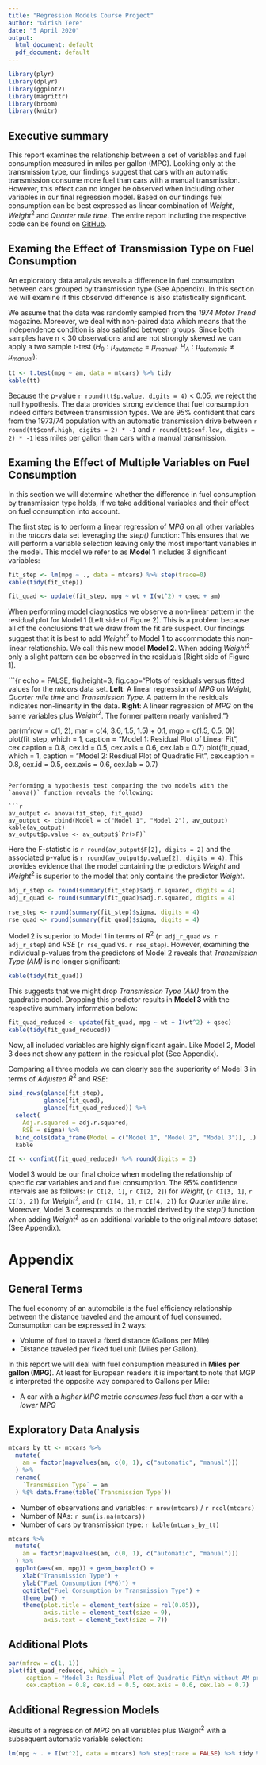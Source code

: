 ---
title: "Regression Models Course Project"
author: "Girish Tere"
date: "5 April 2020"
output:
  html_document: default
  pdf_document: default
---
```{r echo=FALSE, warning=FALSE, message=FALSE}

library(plyr)
library(dplyr)
library(ggplot2)
library(magrittr)
library(broom)
library(knitr)

```



## Executive summary

This report examines the relationship between a set of variables and fuel consumption measured in miles per gallon (MPG). Looking only at the transmission type, our findings suggest that cars with an automatic transmission consume more fuel than cars with a manual transmission. However, this effect can no longer be observed when including other variables in our final regression model. Based on our findings fuel consumption can be best expressed as linear combination of *Weight*, $Weight^{2}$ and *Quarter mile time*. The entire report including the respective code can be found on [GitHub](https://github.com/girishtere/Rgression-Model-Course-Project).

## Examing the Effect of Transmission Type on Fuel Consumption

An exploratory data analysis reveals a difference in fuel consumption between cars grouped by transmission type (See Appendix). In this section we will examine if this observed difference is also statistically significant. 

We assume that the data was randomly sampled from the *1974 Motor Trend* magazine. Moreover, we deal with non-paired data which means that the independence condition is also satisfied between groups. Since both samples have n < 30 observations and are not strongly skewed we can apply a two sample t-test ($H_{0}:\mu_{automatic} = \mu_{manual}.$ $H_{A}:\mu_{automatic} \neq \mu_{manual}$):

```{r echo=FALSE, results='asis'}

tt <- t.test(mpg ~ am, data = mtcars) %>% tidy
kable(tt)

```

Because the p-value `r round(tt$p.value, digits = 4)` < 0.05, we reject the null hypothesis. The data provides strong evidence that fuel consumption indeed differs between transmission types. We are 95% confident that cars from the 1973/74 population with an automatic transmission drive between `r round(tt$conf.high, digits = 2) * -1` and `r round(tt$conf.low, digits = 2) * -1` less miles per gallon than cars with a manual transmission.

## Examing the Effect of Multiple Variables on Fuel Consumption

In this section we will determine whether the difference in fuel consumption by transmission type holds, if we take additional variables and their effect on fuel consumption into account. 

The first step is to perform a linear regression of *MPG* on all other variables in the *mtcars* data set leveraging the *step()* function: This ensures that we will perform a variable selection leaving only the most important variables in the model. This model we refer to  as **Model 1** includes 3 significant variables:

```{r echo=FALSE, message=FALSE}

fit_step <- lm(mpg ~ ., data = mtcars) %>% step(trace=0)
kable(tidy(fit_step))

```

```{r echo=FALSE}

fit_quad <- update(fit_step, mpg ~ wt + I(wt^2) + qsec + am)

```


When performing model diagnostics we observe a non-linear pattern in the residual plot for Model 1 (Left side of Figure 2). This is a problem because all of the conclusions that we draw from the fit are suspect. Our findings suggest that it is best to add $Weight^{2}$ to Model 1 to accommodate this non-linear relationship. We call this new model **Model 2**. When adding $Weight^{2}$ only a slight pattern can be observed in the residuals (Right side of Figure 1).  

```{r echo = FALSE, fig.height=3, fig.cap="Plots of residuals versus fitted values for the $mtcars$ data set. **Left**: A linear regression of *MPG* on *Weight*, *Quarter mile time* and *Transmission Type*. A pattern in the residuals indicates non-linearity in the data. **Right**: A linear regression of *MPG* on the same variables plus $Weight^{2}$. The former pattern nearly vanished."}

par(mfrow = c(1, 2), mar = c(4, 3.6, 1.5, 1.5) + 0.1, mgp = c(1.5, 0.5, 0))
plot(fit_step, which = 1, caption = "Model 1: Residual Plot of Linear Fit", 
     cex.caption = 0.8, cex.id = 0.5, cex.axis = 0.6, cex.lab = 0.7)
plot(fit_quad, which = 1, caption = "Model 2: Resdiual Plot of Quadratic Fit",
     cex.caption = 0.8, cex.id = 0.5, cex.axis = 0.6, cex.lab = 0.7)

```

Performing a hypothesis test comparing the two models with the `anova()` function reveals the following: 

```{r echo=FALSE}

av_output <- anova(fit_step, fit_quad)
av_output <- cbind(Model = c("Model 1", "Model 2"), av_output)
kable(av_output)
av_output$p.value <- av_output$`Pr(>F)`

```

Here the F-statistic is `r round(av_output$F[2], digits = 2)` and the associated p-value is `r round(av_output$p.value[2], digits = 4)`. This provides evidence that the model containing the predictors $Weight$ and $Weight^{2}$ is superior to the model that only contains the predictor $Weight$. 

```{r echo=FALSE}

adj_r_step <- round(summary(fit_step)$adj.r.squared, digits = 4)
adj_r_quad <- round(summary(fit_quad)$adj.r.squared, digits = 4)

rse_step <- round(summary(fit_step)$sigma, digits = 4)
rse_quad <- round(summary(fit_quad)$sigma, digits = 4)

```


Model 2 is superior to Model 1 in terms of $R^{2}$ (`r adj_r_quad` vs. `r adj_r_step`) and $RSE$ (`r rse_quad` vs. `r rse_step`). However, examining the individual p-values from the predictors of Model 2 reveals that *Transmission Type (AM)* is no longer significant:

```{r echo=FALSE}

kable(tidy(fit_quad))

```

\newpage

This suggests that we might drop *Transmission Type (AM)* from the quadratic model. Dropping this predictor results in **Model 3** with the respective summary information below:

```{r echo=FALSE}

fit_quad_reduced <- update(fit_quad, mpg ~ wt + I(wt^2) + qsec)
kable(tidy(fit_quad_reduced))

```

Now, all included variables are highly significant again. Like Model 2, Model 3 does not show any pattern in the residual plot (See Appendix). 

Comparing all three models we can clearly see the superiority of Model 3 in terms 
of *Adjusted* $R^{2}$ and *RSE*:

```{r echo=FALSE}

bind_rows(glance(fit_step),
          glance(fit_quad),
          glance(fit_quad_reduced)) %>%
  select(
    Adj.r.squared = adj.r.squared, 
    RSE = sigma) %>%
  bind_cols(data_frame(Model = c("Model 1", "Model 2", "Model 3")), .) %>%
  kable

CI <- confint(fit_quad_reduced) %>% round(digits = 3)

```

Model 3 would be our final choice when modeling the relationship of specific car variables and and fuel consumption. The 95% confidence intervals are as follows: (`r CI[2, 1]`, `r CI[2, 2]`) for *Weight*, (`r CI[3, 1]`, `r CI[3, 2]`)  for $Weight^{2}$, and (`r CI[4, 1]`, `r CI[4, 2]`) for *Quarter mile time*. Moreover, Model 3 corresponds to the model derived by the *step()* function when adding $Weight^{2}$ as an additional variable to the original *mtcars* dataset (See Appendix).

\newpage

# Appendix

## General Terms

The fuel economy of an automobile is the fuel efficiency relationship between the distance traveled and the amount of fuel consumed. Consumption can be expressed in 2 ways:

* Volume of fuel to travel a fixed distance (Gallons per Mile)
* Distance traveled per fixed fuel unit (Miles per Gallon).

In this report we will deal with fuel consumption measured in **Miles per gallon (MPG)**. At least for European readers it is important to note that MGP is interpreted the opposite way compared to Gallons per Mile:

* A car with a *higher MPG* metric *consumes less* fuel *than* a car with a *lower MPG*


## Exploratory Data Analysis


```{r echo=FALSE}

mtcars_by_tt <- mtcars %>%
  mutate(
    am = factor(mapvalues(am, c(0, 1), c("automatic", "manual")))
  ) %>%
  rename(
    `Transmission Type` = am
  ) %$% data.frame(table(`Transmission Type`)) 

```


* Number of observations and variables: `r nrow(mtcars)` / `r ncol(mtcars)`
* Number of NAs: `r sum(is.na(mtcars))`
* Number of cars by transmission type: `r kable(mtcars_by_tt)`




```{r echo = FALSE, fig.width=3, fig.height=3, fig.cap="Boxplot of fuel consumption grouped by transmission type. A clear difference between the groups can be observed: Cars witha a manual transmission seem to have a lower fuel consumption than cars with an automatic transmission: On average they can drive more miles per gallon"}

mtcars %>%
  mutate(
    am = factor(mapvalues(am, c(0, 1), c("automatic", "manual")))
  ) %>%
  ggplot(aes(am, mpg)) + geom_boxplot() +
    xlab("Transmission Type") +
    ylab("Fuel Consumption (MPG)") +
    ggtitle("Fuel Consumption by Transmission Type") +
    theme_bw() +
    theme(plot.title = element_text(size = rel(0.85)),
          axis.title = element_text(size = 9),
          axis.text = element_text(size = 7))

```

## Additional Plots

```{r echo = FALSE, fig.width=3.5, fig.height=3.5, fig.cap="No pattern can be observed in the residuals"}


par(mfrow = c(1, 1))
plot(fit_quad_reduced, which = 1, 
     caption = "Model 3: Resdiual Plot of Quadratic Fit\n without AM predictor",
     cex.caption = 0.8, cex.id = 0.5, cex.axis = 0.6, cex.lab = 0.7)

```




## Additional Regression Models

Results of a regression of *MPG* on all variables plus $Weight^2$ with a subsequent automatic variable selection:

```{r}

lm(mpg ~ . + I(wt^2), data = mtcars) %>% step(trace = FALSE) %>% tidy %>% kable


```
